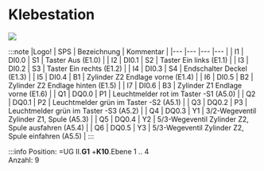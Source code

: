# Klebestation

[![](/image/Labore/B1/Modelle/Zumtobel/elektropneumatik_modell_zwei_zylinder_min.webp)](/image/Labore/B1/Modelle/Zumtobel/elektropneumatik_modell_zwei_zylinder.webp)

:::note
|Logo!	| SPS	| Bezeichnung	| Kommentar                                             |
|---    |---    |---            |---                                                    |
| I1    | DI0.0	| S1            | Taster Aus (E1.0)                                     |
| I2    | DI0.1	| S2            | Taster Ein links (E1.1)                               |
| I3    | DI0.2	| S3            | Taster Ein rechts (E1.2)                              |
| I4    | DI0.3	| S4            | Endschalter Deckel (E1.3)                             |
| I5    | DI0.4	| B1            | Zylinder Z2 Endlage vorne (E1.4)                      |
| I6    | DI0.5	| B2            | Zylinder Z2 Endlage hinten (E1.5)                     |
| I7    | DI0.6	| B3            | Zylinder Z1 Endlage vorne (E1.6)                      |
| Q1    | DQ0.0	| P1            | Leuchtmelder rot im Taster -S1 (A5.0)                 |
| Q2    | DQ0.1	| P2            | Leuchtmelder grün im Taster -S2 (A5.1)                |
| Q3    | DQ0.2 | P3            | Leuchtmelder grün im Taster -S3 (A5.2)                |
| Q4    | DQ0.3	| Y1            | 3/2-Wegeventil Zylinder Z1, Spule (A5.3)              |
| Q5    | DQ0.4	| Y2            | 5/3-Wegeventil Zylinder Z2, Spule ausfahren (A5.4)    |
| Q6    | DQ0.5	| Y3            | 5/3-Wegeventil Zylinder Z2, Spule einfahren (A5.5)    |
:::

:::info
Position:   =UG II.**G1**  +**K10**.Ebene 1 .. 4  \
Anzahl:     9